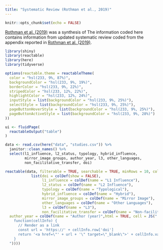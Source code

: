 ```yaml
---
title: "Systematic Review (Rothman et al., 2019)"
---
```


```r
knitr::opts_chunk$set(echo = FALSE)
```

[Rothman et al. (2019)](https://doi.org/10.1017/9781316014660) was a synthesis of 
The information coded here contains information from updated systematic review coded from the appendix reported in [Rothman et al. (2019)](https://doi.org/10.1017/9781316014660).

```r
library(shiny)
library(reactable)
library(here)
library(tidyverse)
```

```r

options(reactable.theme = reactableTheme(
  color = "hsl(233, 9%, 87%)",
  backgroundColor = "hsl(233, 9%, 19%)",
  borderColor = "hsl(233, 9%, 22%)",
  stripedColor = "hsl(233, 12%, 22%)",
  highlightColor = "hsl(233, 12%, 24%)",
  inputStyle = list(backgroundColor = "hsl(233, 9%, 25%)"),
  selectStyle = list(backgroundColor = "hsl(233, 9%, 25%)"),
  pageButtonHoverStyle = list(backgroundColor = "hsl(233, 9%, 25%)"),
  pageButtonActiveStyle = list(backgroundColor = "hsl(233, 9%, 28%)")
))

ui <- fluidPage(
  reactableOutput("table")
)

data <- read.csv(here("data", "studies.csv")) %>% 
  janitor::clean_names() %>% 
  select(l1_influence, l2_status, typology, hybrid_influence,
         mirror_image_groups, author_year, l3, other_languages,
         non_facilitative_transfer, doi)

reactable(data, filterable = TRUE, searchable = TRUE, minRows = 10, columns = 
            list(doi = colDef(show = FALSE),
                 l1_influence = colDef(name = "L1 Influence"),
                 l2_status = colDef(name = "L2 Influence"),
                 typology = colDef(name = "Typological"),
                 hybrid_influence = colDef(name = "Hybrid"),
                 mirror_image_groups = colDef(name = "Mirror Image"), 
                 other_languages = colDef(name = "Other Languages"),
                 l3 = colDef(name = "L3"),
                 non_facilitative_transfer = colDef(name = "Non-facilitative transfer"),
  author_year = colDef(name = "Author (year)",html = TRUE, cell = JS("
    function(cellInfo) {
      // Render as a link
      const url = 'https://' + cellInfo.row['doi']
      return '<a href=\"' + url + '\" target=\"_blank\">' + cellInfo.value + '</a>'
    }
  "))))
```
